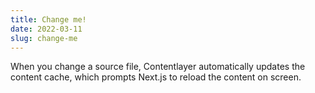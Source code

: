 ```yaml
---
title: Change me!
date: 2022-03-11
slug: change-me
---
```


When you change a source file, Contentlayer automatically updates the content cache, which prompts Next.js to reload the content on screen.
